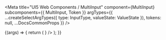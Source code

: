 
<Meta
  title="UI5 Web Components / MultiInput"
  component={MultiInput}
  subcomponents={{ MultiInput, Token }}
  argTypes={{
    ...createSelectArgTypes({ type: InputType, valueState: ValueState }),
    tokens: null,
    ...DocsCommonProps
  }}
/>

<DocsHeader />

<Canvas>
  <Story name="Default">
    {(args) => {
      return (
        <MultiInput
          {...args}
          style={{ width: '100%' }}
          tokens={
            <>
              <Token text="Argentina" />
              <Token text="Bulgaria" />
              <Token text="England" />
              <Token text="Finland" />
              <Token text="Germany" />
              <Token text="Hungary" />
              <Token text="Italy" />
              <Token text="Luxembourg" />
              <Token text="Mexico" />
              <Token text="Philippines" />
              <Token text="Sweden" />
              <Token text="USA" />
            </>
          }
        />
      );
    }}
  </Story>
</Canvas>

<ArgsTable story="." />
